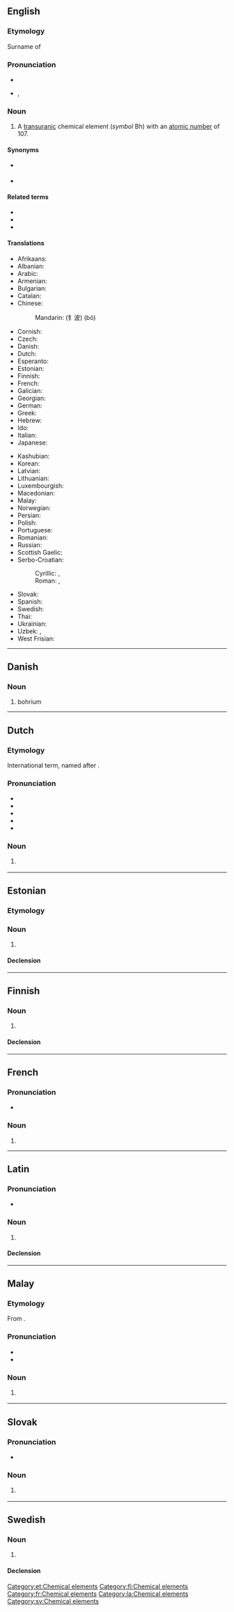{{also|Bohrium}}
==English==
{{elements|Bh|seaborgium|Sg|hassium|Hs}}

===Etymology===
Surname of {{w|Niels Bohr}} {{suffix|en||ium}}

===Pronunciation===
* {{audio|en|En-bohrium.oga|Audio}}
* {{enPR|bôr'ēəm}}, {{IPA|en|/ˈbɔːɹiəm/}}

===Noun===
{{en-noun|-}}
{{wikipedia}}

# A [[transuranic]] chemical element (''symbol'' Bh) with an [[atomic number]] of 107.

====Synonyms====
* {{l|en|eka-rhenium}} {{qualifier|used before the element was discovered}}
* {{l|en|unnilseptium}} {{qualifier|used before the element was officially named}}

====Related terms====
* {{w|Niels Bohr|Bohr}}
* {{l|en|bohrate}}
* {{l|en|nielsbohrium}}

====Translations====
{{trans-top|chemical element}}
* Afrikaans: {{t+|af|bohrium}}
* Albanian: {{t|sq|borium}}
* Arabic: {{t|ar|بُورْيُوم|tr=buryum|m}}
* Armenian: {{t|hy|բորիում}}
* Bulgarian: {{t|bg|бо́рий|m}}
* Catalan: {{t+|ca|bohri|m}}
* Chinese:
*: Mandarin: {{t+|cmn|𨨏}} (钅波) (bō)
* Cornish: {{t|kw|bohryum}}
* Czech: {{t+|cs|bohrium}}
* Danish: {{t+|da|bohrium}}
* Dutch: {{t+|nl|bohrium|n}}
* Esperanto: {{t+|eo|borio}}
* Estonian: {{t+|et|bohrium}}
* Finnish: {{t+|fi|bohrium}}
* French: {{t+|fr|bohrium|m}}
* Galician: {{t+|gl|bohrio|m}}
* Georgian: {{t|ka|ბორიუმი}}
* German: {{t+|de|Bohrium|n}}
* Greek: {{t+|el|μπόριο|n}}
* Hebrew: {{t|he|בוהריום|tr=bóhriyum}}
* Ido: {{t+|io|borio}}
* Italian: {{t+|it|bohrio|m}}
* Japanese: {{t+|ja|ボーリウム|tr=bōriumu}}
{{trans-mid}}
* Kashubian: {{t|csb|bòhr}}
* Korean: {{t+|ko|보륨}}
* Latvian: {{t|lv|borijs|m}}
* Lithuanian: {{t+|lt|boris}}
* Luxembourgish: {{t|lb|Bohrium|n}}
* Macedonian: {{t|mk|бориум|m}}
* Malay: {{t|ms|bohrium}}
* Norwegian: {{t|no|bohrium}}
* Persian: {{t|fa|بوریم|tr=boriom}}
* Polish: {{t+|pl|bohr|m}}
* Portuguese: {{t|pt|bório|m}}
* Romanian: {{t+|ro|bohriu|n}}
* Russian: {{t+|ru|бо́рий|m}}
* Scottish Gaelic: {{t|gd|boiriam}}
* Serbo-Croatian:
*: Cyrillic: {{t|sh|бориj|m}}, {{t|sh|бориjум|m}}
*: Roman: {{t|sh|borij|m}}, {{t|sh|borijum|m}}
* Slovak: {{t|sk|bohrium}}
* Spanish: {{t+|es|bohrio|m}}
* Swedish: {{t+|sv|bohrium|n}}
* Thai: {{t|th|มอหเรียม|tr=boriam}}
* Ukrainian: {{t|uk|бо́рій|m}}
* Uzbek: {{t|uz|борий}}, {{t|uz|boriy}}
* West Frisian: {{t|fy|bohrium}}
{{trans-bottom}}

----

==Danish==

===Noun===
{{da-noun}}

# bohrium

----

==Dutch==
{{wikipedia|lang=nl}}
{{elements|Bh|seaborgium|Sg|hassium|Hs|lang=nl}}
===Etymology===
International term, named after {{w|Niels Bohr}}.

===Pronunciation===
* {{IPA|nl|/ˈboː.riˌʏm/}}
* {{audio|nl|Nl-bohrium.ogg|Audio}}
* {{hyphenation|nl|boh|ri|um}}
* {{rhymes|nl|oːriʏm}}
* {{homophones|nl|borium}}

===Noun===
{{nl-noun|n|-|-}}

# {{l|en|bohrium}} {{defdate|from 1994}}

----

==Estonian==

===Etymology===
{{rfe|et}}

===Noun===
{{et-noun|bohriumi|bohriumi|par2=bohriumit}}

# {{l|en|bohrium}}

====Declension====
{{et-decl-seminar|bohrium}}
{{et-decl-õpik|n=sg|bohrium|i}}

[[Category:et:Chemical elements]]

----

==Finnish==
{{wikipedia|lang=fi}}

===Noun===
{{fi-noun}}

# {{l|en|bohrium}}

====Declension====
{{fi-decl-risti|bohrium|||a|i=0}}

[[Category:fi:Chemical elements]]

----

==French==

===Pronunciation===
* {{fr-IPA}}

===Noun===
{{fr-noun|m}}

# {{l|en|bohrium}}

[[Category:fr:Chemical elements]]

----

==Latin==
{{wikipedia|lang=la}}

===Pronunciation===
* {{la-IPA|bōrium}}

===Noun===
{{la-noun|bohrium<2.-ium>}}

# {{l|en|bohrium}}

====Declension====
{{la-ndecl|bohrium<2.-ium>}}

[[Category:la:Chemical elements]]

----

==Malay==
{{wikipedia|lang=ms}}
{{elements|Bh|siborgium|Sg|hassium|Hs|lang=ms}}

===Etymology===
From {{etyl|en|ms}} {{m|en|bohrium}}.

===Pronunciation===
* {{IPA|ms|/bɔhriom/}}
* {{rhymes|ms|iom|jom|om}}

===Noun===
{{head|ms|noun}}

# {{l|en|bohrium}} {{gloss|chemical element}}

----

==Slovak==
{{elements|Bh|seaborgium|Sg|hassium|Hs|lang=sk}}

===Pronunciation===
* {{IPA|sk|/ˈbɔrium/}}

===Noun===
{{sk-noun|g=n|gen=bohria|decl=mesto}}

# {{l|en|bohrium}} {{gloss|element}}

----

==Swedish==
{{wikipedia|lang=sv}}

===Noun===
{{sv-noun|n|-}}

# {{l|en|bohrium}}

====Declension====
{{sv-noun-unc-irreg-n|2=bohriumet}}

[[Category:sv:Chemical elements]]